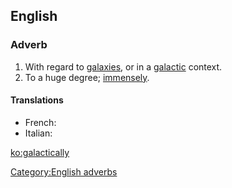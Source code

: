 ==English==

===Adverb===
{{en-adv|-}}

# With regard to [[galaxy|galaxies]], or in a [[galactic]] context.
# To a huge degree; [[immensely]].

====Translations====
{{trans-top}}
* French: {{t|fr|galactique}}
* Italian: {{t-|it|galatticamente}}
{{trans-mid}}

{{trans-bottom}}

[[Category:English adverbs]]

[[ko:galactically]]